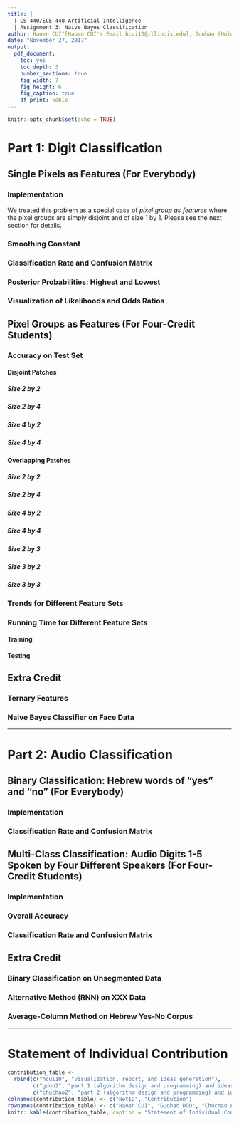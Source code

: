 ```yaml
---
title: |
  | CS 440/ECE 448 Artificial Intelligence
  | Assignment 3: Naive Bayes Classification
author: Haoen CUI^[Haoen CUI's Email hcui10@illinois.edu], Guohao (Holden) DOU^[Guohao (Holden) DOU's Email gdou2@illinois.edu], Chuchao LUO^[Chuchao LUO's Email chuchao2@illinois.edu]
date: "November 27, 2017"
output:
  pdf_document:
    toc: yes
    toc_depth: 3
    number_sections: true
    fig_width: 7
    fig_height: 6
    fig_caption: true
    df_print: kable
---
```


```r
knitr::opts_chunk$set(echo = TRUE)
```

\newpage

# Part 1: Digit Classification

## Single Pixels as Features (For Everybody)

### Implementation

We treated this problem as a special case of *pixel group as features* where the pixel groups are simply disjoint and of size 1 by 1. Please see the next section for details.  

### Smoothing Constant

### Classification Rate and Confusion Matrix

### Posterior Probabilities: Highest and Lowest

### Visualization of Likelihoods and Odds Ratios

## Pixel Groups as Features (For Four-Credit Students)

### Accuracy on Test Set

#### Disjoint Patches

##### Size 2 by 2

##### Size 2 by 4

##### Size 4 by 2

##### Size 4 by 4

#### Overlapping Patches

##### Size 2 by 2

##### Size 2 by 4

##### Size 4 by 2

##### Size 4 by 4

##### Size 2 by 3

##### Size 3 by 2

##### Size 3 by 3

### Trends for Different Feature Sets

### Running Time for Different Feature Sets

#### Training

#### Testing

## Extra Credit

### Ternary Features

### Naive Bayes Classifier on Face Data


---

# Part 2: Audio Classification

## Binary Classification: Hebrew words of "yes" and "no" (For Everybody)

### Implementation

### Classification Rate and Confusion Matrix

## Multi-Class Classification: Audio Digits 1-5 Spoken by Four Different Speakers (For Four-Credit Students)

### Implementation

### Overall Accuracy

### Classification Rate and Confusion Matrix

## Extra Credit

### Binary Classification on Unsegmented Data

### Alternative Method (RNN) on XXX Data

### Average-Column Method on Hebrew Yes-No Corpus


---

# Statement of Individual Contribution

```r
contribution_table <- 
  rbind(c("hcui10", "visualization, report, and ideas generation"), 
        c("gdou2", "part 1 (algorithm design and programming) and ideas generation"), 
        c("chuchao2", "part 2 (algorithm design and programming) and ideas generation"))
colnames(contribution_table) <- c("NetID", "Contribution")
rownames(contribution_table) <- c("Haoen CUI", "Guohao DOU", "Chuchao LUO")
knitr::kable(contribution_table, caption = "Statement of Individual Contribution")
```
